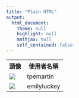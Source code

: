 ```yaml
---
title: "Plain HTML"
output: 
  html_document:
    theme: null
    highlight: null
    mathjax: null
    self_contained: false
---
```


<table>
  <tr>
  <th>頭像</th>
  <th>使用者名稱</th>
  </tr>
  <tr>
  <td><img src="img/tpemartin.png"/></td>
  <td>tpemartin</td>  

  </tr>
  <tr>
  <td><img src="img/emilyluckey.png"/></td>
  <td>emilyluckey</td>
  </tr>
</table>